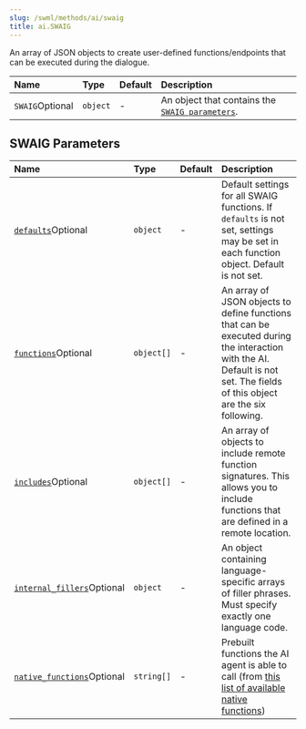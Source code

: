```yaml
---
slug: /swml/methods/ai/swaig
title: ai.SWAIG
---
```



An array of JSON objects to create user-defined functions/endpoints that can be executed during the dialogue.

| Name                                                  | Type     | Default | Description                                                          |
|:------------------------------------------------------|:---------|:--------|:---------------------------------------------------------------------|
| `SWAIG`<span className="optional-arg">Optional</span> | `object` | -       | An object that contains the [`SWAIG parameters`](#swaig-parameters). |

## **SWAIG Parameters**

| Name                                                                                             | Type       | Default | Description                                                                                                                                                                |
| :----------------------------------------------------------------------------------------------- | :--------- | :------ | :------------------------------------------------------------------------------------------------------------------------------------------------------------------------- |
| [`defaults`](./defaults/index.mdx)<span className="optional-arg">Optional</span>                 | `object`   | -       | Default settings for all SWAIG functions. If `defaults` is not set, settings may be set in each function object. Default is not set.                                       |
| [`functions`](./functions/index.mdx)<span className="optional-arg">Optional</span>               | `object[]` | -       | An array of JSON objects to define functions that can be executed during the interaction with the AI. Default is not set. The fields of this object are the six following. |
| [`includes`](./includes/index.mdx)<span className="optional-arg">Optional</span>                 | `object[]` | -       | An array of objects to include remote function signatures. This allows you to include functions that are defined in a remote location.                                     |
| [`internal_fillers`](./internal_fillers/index.mdx)<span className="optional-arg">Optional</span> | `object`   | -       | An object containing language-specific arrays of filler phrases. Must specify exactly one language code. |
| [`native_functions`](./native_functions/index.mdx)<span className="optional-arg">Optional</span> | `string[]` | -       | Prebuilt functions the AI agent is able to call (from [this list of available native functions](./native_functions/index.mdx#available-functions))                         |
